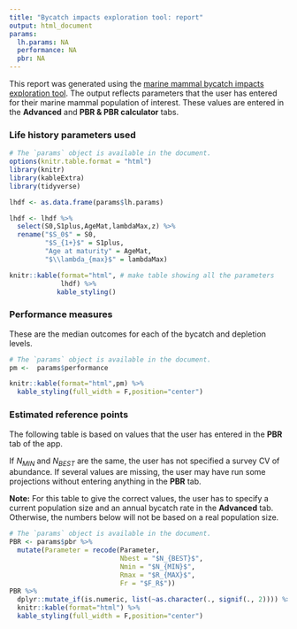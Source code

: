 ```yaml
---
title: "Bycatch impacts exploration tool: report"
output: html_document
params:
  lh.params: NA
  performance: NA
  pbr: NA
---
```


This report was generated using the [marine mammal bycatch impacts exploration tool](https://msiple.shinyapps.io/mammaltool/). The output reflects parameters that the user has entered for their marine mammal population of interest. These values are entered in the  **Advanced** and **PBR & PBR calculator** tabs. 

### Life history parameters used

```r
# The `params` object is available in the document.
options(knitr.table.format = "html") 
library(knitr)
library(kableExtra)
library(tidyverse)

lhdf <- as.data.frame(params$lh.params)

lhdf <- lhdf %>% 
  select(S0,S1plus,AgeMat,lambdaMax,z) %>%
  rename("$S_0$" = S0,
         "$S_{1+}$" = S1plus,
         "Age at maturity" = AgeMat,
         "$\\lambda_{max}$" = lambdaMax)

knitr::kable(format="html", # make table showing all the parameters
             lhdf) %>% 
            kable_styling()
```

### Performance measures
These are the median outcomes for each of the bycatch and depletion levels. 

```r
# The `params` object is available in the document.
pm <-  params$performance 

knitr::kable(format="html",pm) %>%
  kable_styling(full_width = F,position="center")

```

### Estimated reference points

The following table is based on values that the user has entered in the **PBR** tab of the app. 

If $N_{MIN}$ and $N_{BEST}$ are the same, the user has not specified a survey CV of abundance. If several values are missing, the user may have run some projections without entering anything in the **PBR** tab. 

**Note:** For this table to give the correct values, the user has to specify a current population size and an annual bycatch rate in the **Advanced** tab. Otherwise, the numbers below will not be based on a real population size. 


```r
# The `params` object is available in the document.
PBR <- params$pbr %>%
  mutate(Parameter = recode(Parameter, 
                            Nbest = "$N_{BEST}$",
                            Nmin = "$N_{MIN}$",
                            Rmax = "$R_{MAX}$",
                            Fr = "$F_R$"))
PBR %>% 
  dplyr::mutate_if(is.numeric, list(~as.character(., signif(., 2)))) %>%
  knitr::kable(format="html") %>%
  kable_styling(full_width = F,position="center")

```
